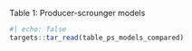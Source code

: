 Table 1: Producer-scrounger models

```r
#| echo: false
targets::tar_read(table_ps_models_compared)
```


